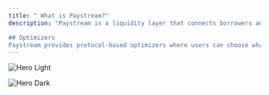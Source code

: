 ```yaml
---
title: " What is Paystream?"
description: "Paystream is a liquidity layer that connects borrowers and lenders directly on top of existing DeFi lending protocols like Kamino/MarginFi/Save/Drift. It does this via its P2P engine, which matches lenders and borrowers directly, and the remaining idle capital goes to the underlying protocol. 

## Optimizers
Paystream provides protocol-based optimizers where users can choose what kind of optimizer they like to use as a fallback yield generator. Here we have MarginFi Optimizer- "
---
```


<img
  className="block dark:hidden"
  src="/images/hero-light.png"
  alt="Hero Light"
/>

<img
  className="hidden dark:block"
  src="/images/hero-dark.png"
  alt="Hero Dark"
/>